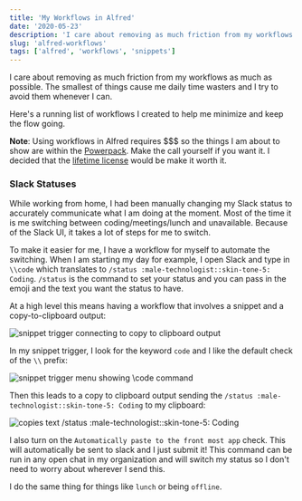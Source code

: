 ```yaml
---
title: 'My Workflows in Alfred'
date: '2020-05-23'
description: 'I care about removing as much friction from my workflows as much as possible. The smallest of things cause me daily time wasters...'
slug: 'alfred-workflows'
tags: ['alfred', 'workflows', 'snippets']
---
```



I care about removing as much friction from my workflows as much as possible.
The smallest of things cause me daily time wasters and I try to avoid them
whenever I can.

Here's a running list of workflows I created to help me minimize
and keep the flow going.

<Callout>

**Note**: Using workflows in Alfred requires $$$ so the things I am about to show are 
within the [Powerpack](https://www.alfredapp.com/powerpack/). Make the call yourself if you want it. 
I decided that the [lifetime license](https://www.alfredapp.com/shop/) would be make it worth it.
</Callout>

### Slack Statuses

While working from home, I had been manually changing my Slack status
to accurately communicate what I am doing at the moment. Most of the time
it is me switching between coding/meetings/lunch and unavailable. Because
of the Slack UI, it takes a lot of steps for me to switch.

To make it easier for me, I have a workflow for myself to automate the switching.
When I am starting my day for example, I open Slack and type in `\\code` which translates to
`/status :male-technologist::skin-tone-5: Coding`. `/status` is the command to set
your status and you can pass in the emoji and the text you want the status to have.

At a high level this means having a workflow that involves a snippet and a copy-to-clipboard output:

![snippet trigger connecting to copy to clipboard output](../../../assets/workflow-overview.png)

In my snippet trigger, I look for the keyword `code` and I like the default check of the `\\` prefix:

![snippet trigger menu showing \\code command](../../../assets/snippet-trigger.png)

Then this leads to a copy to clipboard output sending the `/status :male-technologist::skin-tone-5: Coding`
to my clipboard:

![copies text /status :male-technologist::skin-tone-5: Coding](../../../assets/copy-to-clipboard.png)

I also turn on the `Automatically paste to the front most app` check. This will automatically
be sent to slack and I just submit it! This command can be run in any open chat in my organization
and will switch my status so I don't need to worry about wherever I send this.

I do the same thing for things like `lunch` or being `offline`.